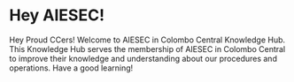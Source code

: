 # Hey AIESEC!

Hey Proud CCers! Welcome to AIESEC in Colombo Central Knowledge Hub. This Knowledge Hub serves the membership of AIESEC in Colombo Central to improve their knowledge and understanding about our procedures and operations. 
Have a good learning!
